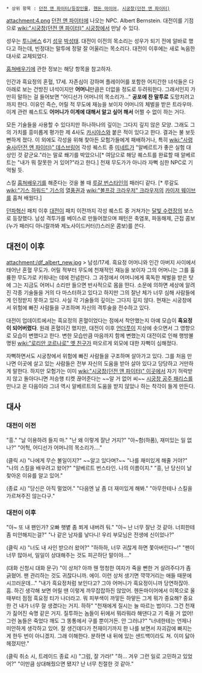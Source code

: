  * 상위 항목 : [[던전 앤 파이터/등장인물]], [[헨돈 마이어]], [[시궁창(던전 앤 파이터)]]

attachment:4.png
[[던전 앤 파이터]]에 나오는 NPC. Albert Bernstein. 대전이를 기점으로 [[wiki:"시궁창(던전 앤 파이터)" 시궁창]]에서 만날 수 있다.

성우는 [[투니버스]] 6기 [[성우]] [[박성태]]. 대전이 이전의 목소리는 성우가 되기 전에 알바로 했다고 하는데, 빈정대는 말투에 정말 잘 어울리는 목소리다. 대전이 이후에는 새로 녹음한 대사로 교체되었다.

[[훔쳐배우기]]에 관한 정보는 해당 항목을 참고하자.

인간과 흑요정의 혼혈, 17세. 자존심이 강하며 플레이어를 포함한 어지간한 녀석들은 다 아래로 보는 건방진 녀석이지만 '''어머니'''만큼은 더없을 정도로 두려워한다. 그래서인지 가만히 말하는 걸 들어보면 "어디선가 어머니의 목소리가…" '''공포에 찬 말투로''' 도망치려고까지 한다. 이유인 즉슨, 어릴 적 무도에 재능을 보이자 어머니의 체벌을 받은 트라우마. 이계 관련 퀘스트도 '''어머니가 이계에 대해서 알고 싶어 해서''' 어쩔 수 없이 하는 거다.

모든 기술들을 사용할 수 있다지만 하나하나의 깊이는 그다지 깊지 않은 모양. 그래도 그의 가치를 흥미롭게 평가한 제 4사도 [[카시야스]]와 붙은 적이 있다고 한다. 결과는 불 보듯 뻔하게 졌다. 이 외에도 각성을 위해 찾아든 모험가들에게 패배하거나, 특히 [[wiki:"사령술사(던전 앤 파이터)" 데스브링어]] 각성 퀘스트 중 [[미네트]]가 "알베르트가 좋은 실험 대상인 것 같군요."라는 말로 쐐기를 박았으니[* 여담으로 해당 퀘스트를 완료할 때 알베르트는 "내가 뭐 잘못한 거 있어?"라고 한다.] 천재 무도가가 아니라 자뻑 심한 NPC로 기억될 듯.

스킬 [[훔쳐배우기]]를 해준다는 것을 볼 때 [[루갈 번스타인]]의 패러디 같다. [* 루갈도 [[wiki:"기스 하워드" 기스]]의 [[열풍권]]과 [[wiki:"볼프강 크라우저" 크라우저]]의 [[카이저 웨이브]]를 훔쳐 배웠다.]

[[던파혁신]] 패치 이후 [[대전이]] 패치 이전까지 각성 퀘스트 중 거쳐가는 [[달빛 수련장]]의 보스로 등장했다. 남성 격투가를 베이스로 만들어졌으며 패턴은 축염포, 파동해제, 근접 콤보(누가 패러디 아니랄까봐 제노사이드커터(!)스러운 콤보)를 쓴다.

== 대전이 이후 ==
attachment:/df_albert_new.jpg
> 남성/17세. 흑요정 어머니와 인간 아버지 사이에서 태어난 혼혈 무도가. 어릴 적부터 무도에 천재적인 재능을 보이자 그의 어머니는 그를 훌륭한 무도가로 키워내는 데에 전념한다. 그 과정에서 어머니에게 혹독한 체벌을 받은 탓에 그는 지금도 어머니 소리만 들으면 반사적으로 몸을 떤다. 소문에 의하면 세상에 알려진 각종 기술들을 거의 다 마스터하고 있다고 하지만 그의 잘난 체가 너무 심해 사람들에게 인정받지 못하고 있다. 사실 각 기술들의 깊이는 그다지 깊지 않다. 현재는 시궁창에서 위험에 빠진 사람들을 구조하며 자신의 격투술을 전수하고 있다. 

대전이 업데이트에서는 흑요정의 혼혈이었다는 점에서 착안했는지 아예 모습이 '''흑요정이 되어버렸다'''. 원래 혼혈이긴 했지만, 대전이 이후 [[언더풋]]이 지상에 솟으면서 그 영향으로 모습이 변했다고 한다. 변한 모습만큼 마음까지 함께 변했는지 대전이로 인해 행방불명된 [[wiki:"로리안 코르나로" 옛 친구]]가 떠오르게 외모에 대한 자뻑이 심해졌다.

자뻑하면서도 시궁창에서 위험에 빠진 사람들을 구조하며 살아가고 있다. 그를 처음 만나면 이곳에 살고 있는 사람들은 전부 자신의 도움을 받아 살아 있다고 당당하고 거만하게 말한다. 하지만 모험가는 이미 [[wiki:"시궁창(던전 앤 파이터)" 이곳]]에서 자기 허락받지 않고 돌아다니면 저승행 티켓 끊어준다는 ~~알 거 없어 씨~~ [[시궁창 공주 패리스]]를 만나고 온 다음이라 그녀 역시 알베르트의 도움을 받지 않았나 하는 착각이 들게 만든다.

== 대사 ==
=== 대전이 이전 ===
"흥."
"날 이용하려 들지 마."
"난 왜 이렇게 잘난 거지?"
"아~함(하품), 재미있는 일 없나?"
"어헉, 어디선가 어머니의 목소리가…."

(클릭 시)
"나에게 무슨 볼일이지?" ~~알고 있다며?~~
"나를 재미있게 해줄 거야?"
"나의 스킬을 배우려고 왔어?"
"알베르트 번스타인. 나의 이름이지."
"흥, 난 당신이 날 찾아온 이유를 알고 있어."

(종료 시)
"당신은 아직 멀었어."
"다음엔 날 좀 더 재미있게 해봐."
"아무한테나 스킬을 가르쳐주진 않는다구."

=== 대전이 이후 ===
"아~ 또 내 팬인가? 오빠 햇볕 좀 쬐게 내버려 둬."
"아~ 난 너무 잘난 것 같아. 너희한테 좀 미안해지는걸?"
"나 같은 남자를 낳다니! 우리 부모님은 전생에 신이었나?"

(클릭 시)
"너도 내 사인 받으러 왔어?"
"하하하, 너무 귀찮게 하면 쫓아버린다~!"
"팬이 너무 많아서, 일일이 상대해주는 것도 피곤하단 말이야…."

(대화 신청시 대화 문구)
"이 상처? 아까 웬 멍청한 여자가 죽을 뻔한 거 살려주다가 좀 긁혔어. 팬 관리하는 것도 귀찮다니까. 에이. 이런 상처 생기면 꺅꺅거리는 애들 때문에 시끄러운데…"
"내가 흑요정처럼 보인다고? 그야 어머니가 흑요정이니까 당연하잖아. 흠. 하긴 생각해 보면 어릴 땐 이렇게 까무잡잡하진 않았어. 헨돈마이어에서 이쪽으로 올 때부터 점점 흑요정 티가 나더라고. 뭐 피부색이 까맣든 하얗든 그게 뭐가 중요해? 중요한 건 내가 너무 잘 생겼다는 거지. 하하"
"천재에게 질시는 늘 따르는 법이다. 그건 천재가 짊어진 숙명 같은 거지. 질투하는 놈들이 뒤에서 뭐라뭐라 해댄다고 기 죽을 거 없어! 그런 놈들은 죽었다 깨도 그 똥통에서 구를 뿐이거든. 안 그러냐?"
"너네한테는 언제나 미안하게 생각하고 있어. 잘 생긴데다가 천재이기까지 한 나를 보면서 자괴감에 빠지는 게 한두 번이 아니겠지. 그래 이해한다. 분하면 내 뒤에 있는 샌드백이라도 쳐. 이미 닳아 헤졌지만."

(클릭 취소 시, 트레이드 종료 시)
"그럼, 잘 가라!"
"하… 겨우 그런 일로 고민하고 있었어?"
"이만큼 상대해줬으면 됐지? 난 너무 친절한 것 같아."
